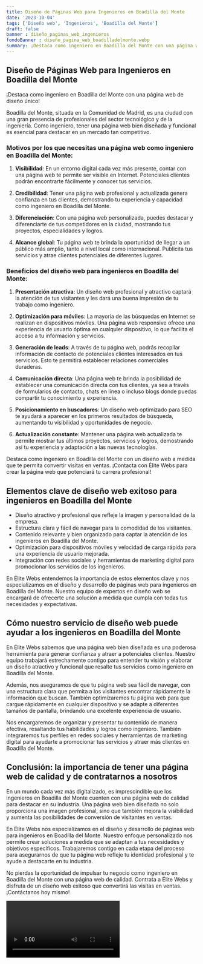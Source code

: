 ```yaml
---
title: Diseño de Páginas Web para Ingenieros en Boadilla del Monte
date: '2023-10-04'
tags: ['Diseño web', 'Ingenieros', 'Boadilla del Monte']
draft: false
banner : diseño_paginas_web_ingenieros
fondoBanner : diseño_pagina_web_boadilladelmonte.webp
summary: ¡Destaca como ingeniero en Boadilla del Monte con una página web de diseño único!
---
```


## Diseño de Páginas Web para Ingenieros en Boadilla del Monte

¡Destaca como ingeniero en Boadilla del Monte con una página web de diseño único!

Boadilla del Monte, situada en la Comunidad de Madrid, es una ciudad con una gran presencia de profesionales del sector tecnológico y de la ingeniería. Como ingeniero, tener una página web bien diseñada y funcional es esencial para destacar en un mercado tan competitivo.

### Motivos por los que necesitas una página web como ingeniero en Boadilla del Monte:

1. **Visibilidad**: En un entorno digital cada vez más presente, contar con una página web te permite ser visible en Internet. Potenciales clientes podrán encontrarte fácilmente y conocer tus servicios.

2. **Credibilidad**: Tener una página web profesional y actualizada genera confianza en tus clientes, demostrando tu experiencia y capacidad como ingeniero en Boadilla del Monte.

3. **Diferenciación**: Con una página web personalizada, puedes destacar y diferenciarte de tus competidores en la ciudad, mostrando tus proyectos, especialidades y logros.

4. **Alcance global**: Tu página web te brinda la oportunidad de llegar a un público más amplio, tanto a nivel local como internacional. Publicita tus servicios y atrae clientes potenciales de diferentes lugares.

### Beneficios del diseño web para ingenieros en Boadilla del Monte:

1. **Presentación atractiva**: Un diseño web profesional y atractivo captará la atención de tus visitantes y les dará una buena impresión de tu trabajo como ingeniero.

2. **Optimización para móviles**: La mayoría de las búsquedas en Internet se realizan en dispositivos móviles. Una página web responsive ofrece una experiencia de usuario óptima en cualquier dispositivo, lo que facilita el acceso a tu información y servicios.

3. **Generación de leads**: A través de tu página web, podrás recopilar información de contacto de potenciales clientes interesados en tus servicios. Esto te permitirá establecer relaciones comerciales duraderas.

4. **Comunicación directa**: Una página web te brinda la posibilidad de establecer una comunicación directa con tus clientes, ya sea a través de formularios de contacto, chats en línea o incluso blogs donde puedas compartir tu conocimiento y experiencia.

5. **Posicionamiento en buscadores**: Un diseño web optimizado para SEO te ayudará a aparecer en los primeros resultados de búsqueda, aumentando tu visibilidad y oportunidades de negocio.

6. **Actualización constante**: Mantener una página web actualizada te permite mostrar tus últimos proyectos, servicios y logros, demostrando así tu experiencia y adaptación a las nuevas tecnologías.

Destaca como ingeniero en Boadilla del Monte con un diseño web a medida que te permita convertir visitas en ventas. ¡Contacta con Élite Webs para crear la página web que potenciará tu carrera profesional!

<GifSeo />

<Cta />

## Elementos clave de diseño web exitoso para ingenieros en Boadilla del Monte

- Diseño atractivo y profesional que refleje la imagen y personalidad de la empresa.
- Estructura clara y fácil de navegar para la comodidad de los visitantes.
- Contenido relevante y bien organizado para captar la atención de los ingenieros en Boadilla del Monte.
- Optimización para dispositivos móviles y velocidad de carga rápida para una experiencia de usuario mejorada.
- Integración con redes sociales y herramientas de marketing digital para promocionar los servicios de los ingenieros.

En Élite Webs entendemos la importancia de estos elementos clave y nos especializamos en el diseño y desarrollo de páginas web para ingenieros en Boadilla del Monte. Nuestro equipo de expertos en diseño web se encargará de ofrecerte una solución a medida que cumpla con todas tus necesidades y expectativas.

## Cómo nuestro servicio de diseño web puede ayudar a los ingenieros en Boadilla del Monte

En Élite Webs sabemos que una página web bien diseñada es una poderosa herramienta para generar confianza y atraer a potenciales clientes. Nuestro equipo trabajará estrechamente contigo para entender tu visión y elaborar un diseño atractivo y funcional que resalte tus servicios como ingeniero en Boadilla del Monte.

Además, nos aseguramos de que tu página web sea fácil de navegar, con una estructura clara que permita a los visitantes encontrar rápidamente la información que buscan. También optimizaremos tu página web para que cargue rápidamente en cualquier dispositivo y se adapte a diferentes tamaños de pantalla, brindando una excelente experiencia de usuario.

Nos encargaremos de organizar y presentar tu contenido de manera efectiva, resaltando tus habilidades y logros como ingeniero. También integraremos tus perfiles en redes sociales y herramientas de marketing digital para ayudarte a promocionar tus servicios y atraer más clientes en Boadilla del Monte.

## Conclusión: la importancia de tener una página web de calidad y de contratarnos a nosotros

En un mundo cada vez más digitalizado, es imprescindible que los ingenieros en Boadilla del Monte cuenten con una página web de calidad para destacar en su industria. Una página web bien diseñada no solo proporciona una imagen profesional, sino que también mejora la visibilidad y aumenta las posibilidades de conversión de visitantes en ventas.

En Élite Webs nos especializamos en el diseño y desarrollo de páginas web para ingenieros en Boadilla del Monte. Nuestro enfoque personalizado nos permite crear soluciones a medida que se adaptan a tus necesidades y objetivos específicos. Trabajaremos contigo en cada etapa del proceso para asegurarnos de que tu página web refleje tu identidad profesional y te ayude a destacarte en tu industria.

No pierdas la oportunidad de impulsar tu negocio como ingeniero en Boadilla del Monte con una página web de calidad. Contrata a Élite Webs y disfruta de un diseño web exitoso que convertirá las visitas en ventas. ¡Contáctanos hoy mismo!

<Video />

<CtaBot job='Ingenieros' city='Boadilla del Monte'/>

<Gmaps query='Boadilla del Monte+españa+maps' />